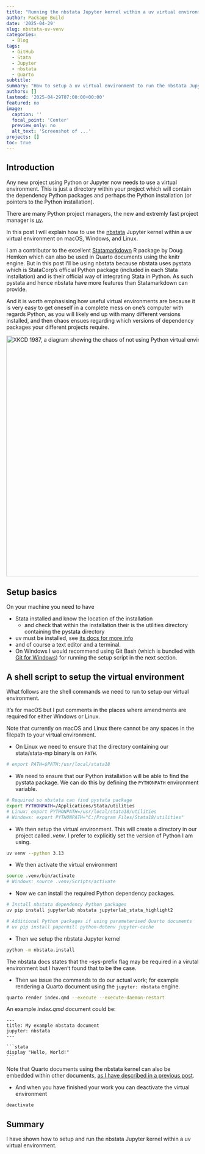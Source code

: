 ```yaml
---
title: "Running the nbstata Jupyter kernel within a uv virtual environment"
author: Package Build
date: '2025-04-29'
slug: nbstata-uv-venv
categories:
  - Blog
tags:
  - GitHub
  - Stata
  - Jupyter
  - nbstata
  - Quarto
subtitle:
summary: "How to setup a uv virtual environment to run the nbstata Jupyter kernel."
authors: []
lastmod: '2025-04-29T07:00:00+00:00'
featured: no
image:
  caption: ''
  focal_point: 'Center'
  preview_only: no
  alt_text: 'Screenshot of ...'
projects: []
toc: true
---
```


## Introduction

Any new project using Python or Jupyter now needs to use a virtual environment. This is just a directory within your project which will contain the dependency Python packages and perhaps the Python installation (or pointers to the Python installation).

There are many Python project managers, the new and extremly fast project manager is [uv](https://docs.astral.sh/uv/).

In this post I will explain how to use the [nbstata](https://hugetim.github.io/nbstata/) Jupyter kernel within a uv virtual environment on macOS, Windows, and Linux.

I am a contributor to the excellent [Statamarkdown](https://cran.r-project.org/package=Statamarkdown) R package by Doug Hemken which can also be used in Quarto documents using the knitr engine. But in this post I'll be using nbstata because nbstata uses pystata which is StataCorp's official Python package (included in each Stata installation) and is their official way of integrating Stata in Python. As such pystata and hence nbstata have more features than Statamarkdown can provide.

And it is worth emphasising how useful virtual environments are because it is very easy to get oneself in a complete mess on one's computer with regards Python, as you will likely end up with many different versions installed, and then chaos ensues regarding which versions of dependency packages your different projects require.

<img src="https://m.xkcd.com/1987/" alt="XKCD 1987, a diagram showing the chaos of not using Python virtual environments." width="630" style="display: block; margin: auto;">

## Setup basics

On your machine you need to have

* Stata installed and know the location of the installation
  * and check that within the installation their is the utilities directory containing the pystata directory
* uv must be installed, see [its docs for more info](https://docs.astral.sh/uv/getting-started/installation/)
* and of course a text editor and a terminal.
* On Windows I would recommend using Git Bash (which is bundled with [Git for Windows](https://git-scm.com/downloads/win)) for running the setup script in the next section.

## A shell script to setup the virtual environment

What follows are the shell commands we need to run to setup our virtual environment.

It's for macOS but I put comments in the places where amendments are required for either Windows or Linux. 

Note that currently on macOS and Linux there cannot be any spaces in the filepath to your virtual environment.

* On Linux we need to ensure that the directory containing our stata/stata-mp binary is on `PATH`.

```bash
# export PATH=$PATH:/usr/local/stata18
```

* We need to ensure that our Python installation will be able to find the pystata package. We can do this by defining the `PYTHONPATH` environment variable.

```bash
# Required so nbstata can find pystata package
export PYTHONPATH=/Applications/Stata/utilities
# Linux: export PYTHONPATH=/usr/local/stata18/utilities
# Windows: export PYTHONPATH="C:/Program Files/Stata18/utilities"
```

* We then setup the virtual environment. This will create a directory in our project called _.venv_. I prefer to explicitly set the version of Python I am using.

```bash
uv venv --python 3.13
```

* We then activate the virtual environment

```bash
source .venv/bin/activate
# Windows: source .venv/Scripts/activate
```

* Now we can install the required Python dependency packages.

```bash
# Install nbstata dependency Python packages
uv pip install jupyterlab nbstata jupyterlab_stata_highlight2

# Additional Python packages if using parameterised Quarto documents
# uv pip install papermill python-dotenv jupyter-cache
```

* Then we setup the nbstata Jupyter kernel

```bash
python -m nbstata.install
```

The nbstata docs states that the --sys-prefix flag may be required in a virutal environment but I haven't found that to be the case.

* Then we issue the commands to do our actual work; for example rendering a Quarto document using the `jupyter: nbstata` engine.

```bash
quarto render index.qmd --execute --execute-daemon-restart
```

An example _index.qmd_ document could be:

````verbatim
---
title: My example nbstata document
jupyter: nbstata
---

```stata
display "Hello, World!"
```
````

Note that Quarto documents using the nbstata kernel can also be embedded within other documents, [as I have described in a previous post](https://remlapmot.github.io/post/2025/multi-engine-quarto/).

* And when you have finished your work you can deactivate the virtual environment

```bash
deactivate
```

## Summary

I have shown how to setup and run the nbstata Jupyter kernel within a uv virtual environment.
